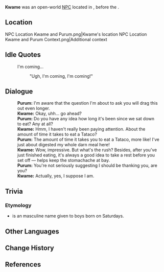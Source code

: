 {{Meta
<!-- Remove this template after adding the missing info -->
|missing_NPC_profile  = yes
}}
{{Character Infobox
|type             = Open-World NPC
|image            = NPC Kwame.png
|realname         = 
|deceased         = Died at some point between ''[[The Surging Darkness]]'' and ''[[Despair Engulfs the Heavens]]''<ref>{{Ref/NPC|Coa|s=3}}</ref>
|region           = Natlan
|location         = Natlan
|affiliation      = People of the Springs
|title            = 

|ancestry         = <!-- Clan/family -->
|father           = 
|mother           = 
|spouse           = 
|sibling          = 
|child            = 
|relative         = 

|voiceEN          = 
|voiceCN          = 
|voiceJP          = 
|voiceKR          = 
|dialoguereward   = 
}}
'''Kwame''' was an open-world [[NPC]] located in {{Location|Stadium of the Sacred Flame}}, before the {{Quest|A Fuel Named "Fate"}}.

==Location==
<gallery>
NPC Location Kwame and Purum.png|Kwame's location
NPC Location Kwame and Purum Context.png|Additional context
</gallery>
<!--
==Profile==
Detailed story/lore information goes here.
''(To be added.)''

===Appearance===
Keep appearance section short and concise. Limit to 2 paragraphs with 3-4 sentences each.
''(To be added.)''

==Quests and Events==
{{Quests and Events}}
-->
==Idle Quotes==
{{Dialogue Start}}
:{{DIcon|Idle}} I'm coming...
::{{A|VO Kwame 01.ogg}} "Ugh, I'm coming, I'm coming!"
{{Dialogue End}}

==Dialogue==
{{Dialogue Start}}
:'''Purum:''' I'm aware that the question I'm about to ask you will drag this out even longer.
:'''Kwame:''' Okay, uhh... go ahead?
:'''Purum:''' Do you have any idea how long it's been since we sat down to eat? Any at all?
:'''Kwame:''' Hmm, I haven't really been paying attention. About the amount of time it takes to eat a Tataco?
:'''Purum:''' The amount of time it takes you to eat a Tataco, more like! I've just about digested my whole darn meal here!
:'''Kwame:''' Wow, impressive. But what's the rush? Besides, after you've just finished eating, it's always a good idea to take a rest before you set off &mdash; helps keep the stomachache at bay.
:'''Purum:''' You're not seriously suggesting I should be thanking you, are you?
:'''Kwame:''' Actually, yes, I suppose I am.
{{Dialogue End}}
<!--
==Event Dialogue==
===Event Name===
{{Dialogue Start}}
:'''Kwame:'''
{{Dialogue End}}
-->
==Trivia==
===Etymology===
* {{w|Kwame}} is an {{w|Akan people|Akan}} masculine name given to boys born on Saturdays.

==Other Languages==
{{Other Languages|default_hidden=1
|en      = Kwame
|zhs     = 夸梅
|zhs_rm  = Kuāméi
|zht     = 誇梅
|zht_rm  = Kuāméi
|ja      = クワメ
|ko      = 콰메
|es      = Kwame
|fr      = Kwame
|ru      = Кваме
|th      = Kwame
|vi      = Kwame
|de      = Kwame
|id      = Kwame
|pt      = Kwame
|tr      = Kwame
|it      = Kwame
}}

==Change History==
{{Change History|5.0}}

==References==
{{Reflist}}